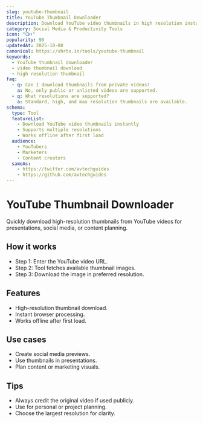```yaml
---
slug: youtube-thumbnail
title: YouTube Thumbnail Downloader
description: Download YouTube video thumbnails in high resolution instantly for use in presentations or social media.
category: Social Media & Productivity Tools
icon: "📺⬇️"
popularity: 90
updatedAt: 2025-10-08
canonical: https://shrtx.in/tools/youtube-thumbnail
keywords:
  - YouTube thumbnail downloader
  - video thumbnail download
  - high resolution thumbnail
faq:
  - q: Can I download thumbnails from private videos?
    a: No, only public or unlisted videos are supported.
  - q: What resolutions are supported?
    a: Standard, high, and max resolution thumbnails are available.
schema:
  type: Tool
  featureList:
    - Download YouTube video thumbnails instantly
    - Supports multiple resolutions
    - Works offline after first load
  audience:
    - YouTubers
    - Marketers
    - Content creators
  sameAs:
    - https://twitter.com/avtechguides
    - https://github.com/avtechguides
---
```



# YouTube Thumbnail Downloader

Quickly download high-resolution thumbnails from YouTube videos for presentations, social media, or content planning.

<YoutubeThumbnail client:only="react"/>

## How it works

- Step 1: Enter the YouTube video URL.
- Step 2: Tool fetches available thumbnail images.
- Step 3: Download the image in preferred resolution.

## Features

- High-resolution thumbnail download.
- Instant browser processing.
- Works offline after first load.

## Use cases

- Create social media previews.
- Use thumbnails in presentations.
- Plan content or marketing visuals.

## Tips

- Always credit the original video if used publicly.
- Use for personal or project planning.
- Choose the largest resolution for clarity.
